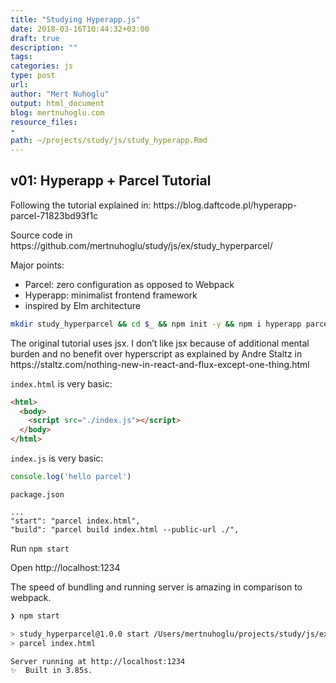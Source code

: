 ```yaml
---
title: "Studying Hyperapp.js"
date: 2018-03-16T10:44:32+03:00 
draft: true
description: ""
tags:
categories: js
type: post
url:
author: "Mert Nuhoglu"
output: html_document
blog: mertnuhoglu.com
resource_files:
- 
path: ~/projects/study/js/study_hyperapp.Rmd
---
```


<style>
  .main-container {
    max-width: 1600px !important;
  }
</style>

## v01: Hyperapp + Parcel Tutorial

Following the tutorial explained in: https://blog.daftcode.pl/hyperapp-parcel-71823bd93f1c

Source code in https://github.com/mertnuhoglu/study/js/ex/study_hyperparcel/

Major points:

- Parcel: zero configuration as opposed to Webpack
- Hyperapp: minimalist frontend framework
- inspired by Elm architecture

``` bash
mkdir study_hyperparcel && cd $_ && npm init -y && npm i hyperapp parcel-bundler 
``` 

The original tutorial uses jsx. I don't like jsx because of additional mental burden and no benefit over hyperscript as explained by Andre Staltz in https://staltz.com/nothing-new-in-react-and-flux-except-one-thing.html

`index.html` is very basic:

``` html
<html>
  <body>
    <script src="./index.js"></script>
  </body>
</html>
``` 

`index.js` is very basic:

``` js
console.log('hello parcel')
``` 

`package.json`

    ...
    "start": "parcel index.html",
    "build": "parcel build index.html --public-url ./",

Run `npm start`
 
Open http://localhost:1234

The speed of bundling and running server is amazing in comparison to webpack. 

``` bash
❯ npm start

> study_hyperparcel@1.0.0 start /Users/mertnuhoglu/projects/study/js/ex/study_hyperparcel
> parcel index.html

Server running at http://localhost:1234
✨  Built in 3.85s.
``` 



